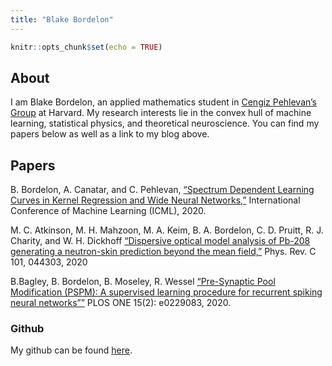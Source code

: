 ```yaml
---
title: "Blake Bordelon"
---
```



```r
knitr::opts_chunk$set(echo = TRUE)
```

## About

I am Blake Bordelon, an applied mathematics student in [Cengiz Pehlevan's Group](https://pehlevan.seas.harvard.edu/) at Harvard. My research interests lie in the convex hull of machine learning, statistical physics, and theoretical neuroscience. You can find my papers below as well as a link to my blog above. 

## Papers

B. Bordelon, A. Canatar, and C. Pehlevan, [“Spectrum Dependent Learning Curves in Kernel Regression and Wide Neural Networks,”](https://arxiv.org/abs/2002.02561) International Conference of Machine Learning (ICML), 2020.

M. C. Atkinson, M. H. Mahzoon, M. A. Keim, B. A. Bordelon, C. D. Pruitt, R. J. Charity, and W. H. Dickhoff [“Dispersive optical model analysis of Pb-208 generating a neutron-skin prediction beyond the mean field,”](https://journals.aps.org/prc/abstract/10.1103/PhysRevC.101.044303)
Phys. Rev. C 101, 044303, 2020

B.Bagley, B. Bordelon, B. Moseley, R. Wessel ["Pre-Synaptic Pool Modification (PSPM): A supervised learning procedure for recurrent spiking neural networks""](https://journals.plos.org/plosone/article?id=10.1371/journal.pone.0229083) PLOS ONE 15(2): e0229083, 2020.

### Github

My github can be found [here](https://github.com/blakebordelon).


